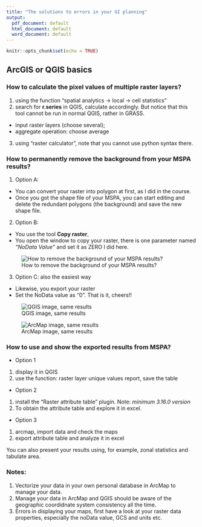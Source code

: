 ```yaml
---
title: "The solutions to errors in your GI planning"
output:
  pdf_document: default
  html_document: default
  word_document: default
---
```


```r
knitr::opts_chunk$set(echo = TRUE)
```

## ArcGIS or QGIS basics
### How to calculate the pixel values of multiple raster layers?

1. using the function "spatial analytics -> local -> cell statistics"
2. search for **r.series** in QGIS, calculate accordingly. But notice that this tool cannot be run in normal QGIS, rather in GRASS.
  - input raster layers (choose several);
  - aggregate operation: choose average
3. using "raster calculator", note that you cannot use python syntax there.

### How to permanently remove the background from your MSPA results?

1. Option A: 
- You can convert your raster into polygon at first, as I did in the course.
- Once you got the shape file of your MSPA, you can start editing and delete the redundant polygons (the background) and save the new shape file. 

2. Option B:
- You use the tool **Copy raster**,
- You open the window to copy your raster, there is one parameter named _"NoData Value"_ and set it as ZERO I did here. 

![How to remove the background of your MSPA results?](C:/Users/Jingxia Wang/Documents/planets/img/Snipaste_2022-02-03_16-22-14.png)

3. Option C: also the easiest way 
- Likewise, you export your raster
- Set the NoData value as "0".
That is it, cheers!!


<!-- #``` {R, ech=FALSE} -->
<!-- #normalizePath(readClipboard(), winslash = "/")  -->
<!-- #``` -->

![QGIS image, same results](C:/Users/Jingxia Wang/Documents/planets/img/qgis_r-series_2022-01-27_00-47-07.png)

![ArcMap image, same results](C:/Users/Jingxia Wang/Documents/planets/img/arcmap_lst_mean_2022-01-27_00-56-20.png)

### How to use and show the exported results from MSPA?
- Option 1
1. display it in QGIS
2. use the function: raster layer unique values report, save the table

- Option 2
1. install the "Raster attribute table" plugin. Note: _minimum 3.16.0 version_
2. To obtain the attribute table and explore it in excel.

- Option 3
1. arcmap, import data and check the maps
2. export attribute table and analyze it in excel 
<!-- #```{r iris} -->
<!-- #summary(iris) -->
<!-- #``` -->

<!-- ## Including Plots -->

You can also present your results using, for example, zonal statistics and tabulate area.

### Notes:
1. Vectorize your data in your own personal database in ArcMap to manage your data.
2. Manage your data in ArcMap and QGIS should be aware of the geographic coordidnate system consistency all the time. 
3. Errors in displaying your maps, first have a look at your raster data properties, especially the noData value, GCS and units etc. 

<!-- # ```{r pressure, echo=FALSE} -->
<!-- # plot(pressure) -->
<!-- # ``` -->

<!-- Note that the `echo = FALSE` parameter was added to the code chunk to prevent printing of the R code that generated the plot. -->

